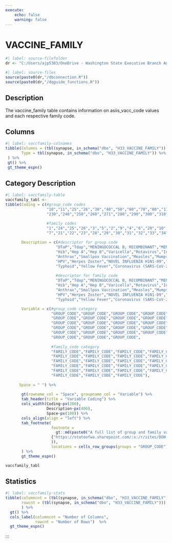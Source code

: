 ```yaml
---
execute:
    echo: false
    warning: false
---
```


# VACCINE_FAMILY {.unnumbered}

```r
#| label: source-filefolder
dr <- "C:/Users/ajp5303/OneDrive - Washington State Executive Branch Agencies/source_scripts"
```

```r
#| label: source-files
source(paste0(dr,"/dbconnection.R"))
source(paste0(dr,"/dqguide_functions.R"))
```

## Description

The vaccine_family table contains information on asiis_vacc_code values and each respective family code.

## Columns

```r
#| label: vaccfamily-colnames
tibble(Columns = (tbl(synapse, in_schema("dbo", "H33_VACCINE_FAMILY")) %>% colnames()),
       Type = tbl(synapse, in_schema("dbo", "H33_VACCINE_FAMILY")) %>% head(1) %>% as_tibble() %>% sapply(class)
 ) %>%
 gt() %>%
 gt_theme_espn()
```

## Category Description

```r
#| label: vaccfamily-table
vaccfamily_tabl <-
tibble(Coding = c(#group_code codes
                  "10","11","25","26","30","40","50","60","70","80","110","120","130","170","180","190","220",
                  "230","240","250","260","271","280","290","300","310","320","330","340","350","360","370","380",

                  #family codes
                  "1","24","25","26","3","5","2","9","4","6","20","10","11","12","13","14","15","16","17","18",
                  "7","21","22","23","28","29","30","31","32","33","34","35","36"),
        
       Description = c(#descriptor for group code
                      "DTaP","Tdap","MENINGOCOCCAL B, RECOMBINANT","MENINGOCOCCAL B, OMV","Polio","MMR",
                      "Hib","Hep A","Hep B","Varicella","Rotavirus","Influenza","Pneumo (PCV7)","Hep B - 2 Dose",
                      "Anthrax","Smallpox Vaccination","Measles","Mumps","Rubella","Pneumo (PPV23)","Meningococcal",
                      "HPV","Herpes Zoster","NOVEL INFLUENZA H1N1-09","Cholera","Japanese Encephalitis","Rabies",
                      "Typhoid","Yellow Fever","Coronavirus (SARS-CoV-2)(COVID-19)","Ebola","Dengue","Orthopoxvirus",
                      
                      #descriptor for family code
                      "DTaP","Tdap","MENINGOCOCCAL B, RECOMBINANT","MENINGOCOCCAL B, OMV","Polio","MMR",
                      "Hib","Hep A","Hep B","Varicella","Rotavirus","Influenza","Pneumo (PCV7)","Hep B - 2 Dose",
                      "Anthrax","Smallpox Vaccination","Measles","Mumps","Rubella","Pneumo (PPV23)","Meningococcal",
                      "HPV","Herpes Zoster","NOVEL INFLUENZA H1N1-09","Cholera","Japanese Encephalitis","Rabies",
                      "Typhoid","Yellow Fever","Coronavirus (SARS-CoV-2)(COVID-19)","Ebola","Dengue","Orthopoxvirus"),

       Variable = c(#group_code category
                    "GROUP_CODE","GROUP_CODE","GROUP_CODE","GROUP_CODE","GROUP_CODE","GROUP_CODE",
                    "GROUP_CODE","GROUP_CODE","GROUP_CODE","GROUP_CODE","GROUP_CODE","GROUP_CODE",
                    "GROUP_CODE","GROUP_CODE","GROUP_CODE","GROUP_CODE","GROUP_CODE","GROUP_CODE",
                    "GROUP_CODE","GROUP_CODE","GROUP_CODE","GROUP_CODE","GROUP_CODE","GROUP_CODE",
                    "GROUP_CODE","GROUP_CODE","GROUP_CODE","GROUP_CODE","GROUP_CODE","GROUP_CODE",
                    "GROUP_CODE","GROUP_CODE","GROUP_CODE",
                    
                    #family_code category
                    "FAMILY_CODE","FAMILY_CODE","FAMILY_CODE","FAMILY_CODE","FAMILY_CODE","FAMILY_CODE",
                    "FAMILY_CODE","FAMILY_CODE","FAMILY_CODE","FAMILY_CODE","FAMILY_CODE","FAMILY_CODE",
                    "FAMILY_CODE","FAMILY_CODE","FAMILY_CODE","FAMILY_CODE","FAMILY_CODE","FAMILY_CODE",
                    "FAMILY_CODE","FAMILY_CODE","FAMILY_CODE","FAMILY_CODE","FAMILY_CODE","FAMILY_CODE",
                    "FAMILY_CODE","FAMILY_CODE","FAMILY_CODE","FAMILY_CODE","FAMILY_CODE","FAMILY_CODE",
                    "FAMILY_CODE","FAMILY_CODE","FAMILY_CODE"),
                    
      Space = " ") %>%
  
       gt(rowname_col = "Space", groupname_col = "Variable") %>%
       tab_header(title = "Variable Coding") %>%
       cols_width(Coding~px(200),
                  Description~px(400),
                  Space~px(100)) %>%
       cols_align(align = "left") %>%
       tab_footnote(
                    footnote = 
                      gt::md(paste0("A full list of group and family vaccination codes is available at: ",
                    {"https://stateofwa.sharepoint.com/:x:/r/sites/DOH-oiinformatics/Shared%20Documents/CEDAR/CEDAR%20Data%20Dictionaries/Vaccine%20Group%20Code%20Values%20Table.xlsx?d=wa5d24116122446c89b871b14addcdf63&csf=1&web=1"}
                    )),
                    locations = cells_row_groups(groups = "GROUP_CODE")
       ) %>%
       gt_theme_espn()

vaccfamily_tabl
```

## Statistics

```r
#| label: vaccfamily-stats
tibble(columncnt = (tbl(synapse, in_schema("dbo", "H33_VACCINE_FAMILY")) %>% ncol()),
       rowcnt = (tbl(synapse, in_schema("dbo", "H33_VACCINE_FAMILY"))) %>% nrow2()
       ) %>%
  gt() %>%
  cols_label(columncnt = "Number of Columns",
             rowcnt = "Number of Rows")  %>%
  gt_theme_espn()
```

:::

